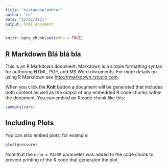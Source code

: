 ```yaml
---
title: "testandoplembrar"
author: "eu"
date: "25/02/2021"
output: html_document
---
```


```r
knitr::opts_chunk$set(echo = TRUE)
```

## R Markdown Blá blá bla 

This is an R Markdown document. Markdown is a simple formatting syntax for authoring HTML, PDF, and MS Word documents. For more details on using R Markdown see <http://rmarkdown.rstudio.com>.

When you click the **Knit** button a document will be generated that includes both content as well as the output of any embedded R code chunks within the document. You can embed an R code chunk like this:

```r
summary(cars)
```

## Including Plots

You can also embed plots, for example:

```r
plot(pressure)
```

Note that the `echo = FALSE` parameter was added to the code chunk to prevent printing of the R code that generated the plot.
